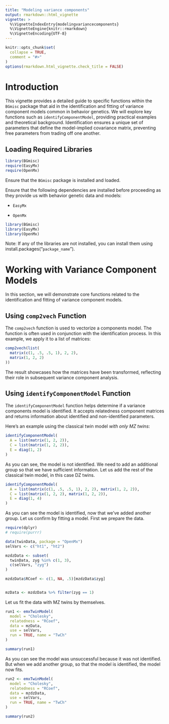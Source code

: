 ---
title: "Modeling variance components"
output: rmarkdown::html_vignette
vignette: >
  %\VignetteIndexEntry{modelingvariancecomponents}
  %\VignetteEngine{knitr::rmarkdown}
  %\VignetteEncoding{UTF-8}
---

```{r, include = FALSE}
knitr::opts_chunk$set(
  collapse = TRUE,
  comment = "#>"
)
options(rmarkdown.html_vignette.check_title = FALSE)
```


# Introduction

This vignette provides a detailed guide to specific functions within the `BGmisc` package that aid in the identification and fitting of variance component models common in behavior genetics. We will explore key functions such as `identifyComponentModel`, providing practical examples and theoretical background. Identification ensures a unique set of parameters that define the model-implied covariance matrix, preventing free parameters from trading off one another.

## Loading Required Libraries

```{r setup, include=FALSE}
library(BGmisc)
require(EasyMx)
require(OpenMx)
```

Ensure that the `BGmisc` package is installed and loaded.

Ensure that the following dependencies are installed before proceeding as they provide us with behavior genetic data and models:

- `EasyMx`

- `OpenMx`


```{r}
library(BGmisc)
library(EasyMx)
library(OpenMx)
```

Note: If any of the libraries are not installed, you can install them using install.packages("`package_name`").

# Working with Variance Component Models

In this section, we will demonstrate core functions related to the identification and fitting of variance component models.

## Using `comp2vech` Function

The `comp2vech` function is used to vectorize a components model. The function is often used in conjunction with the identification process. In this example, we apply it to a list of matrices:


```{r}
comp2vech(list(
  matrix(c(1, .5, .5, 1), 2, 2),
  matrix(1, 2, 2)
))
```

The result showcases how the matrices have been transformed, reflecting their role in subsequent variance component analysis.

## Using `identifyComponentModel` Function

The `identifyComponentModel` function helps determine if a variance components model is identified. It accepts relatedness component matrices and returns information about identified and non-identified parameters. 

Here's an example using the classical twin model *with only MZ twins*:
```{r}
identifyComponentModel(
  A = list(matrix(1, 2, 2)),
  C = list(matrix(1, 2, 2)),
  E = diag(1, 2)
)
```

As you can see, the model is not identified. We need to add an additional group so that we have sufficient information. Let us add the rest of the classical twin model, in this case DZ twins.

```{r}
identifyComponentModel(
  A = list(matrix(c(1, .5, .5, 1), 2, 2), matrix(1, 2, 2)),
  C = list(matrix(1, 2, 2), matrix(1, 2, 2)),
  E = diag(1, 4)
)
```

As you can see the model is identified, now that we've added another group. Let us confirm by fitting a model. First we prepare the data.

```{r}
require(dplyr)
# require(purrr)

data(twinData, package = "OpenMx")
selVars <- c("ht1", "ht2")

mzdzData <- subset(
  twinData, zyg %in% c(1, 3),
  c(selVars, "zyg")
)

mzdzData$RCoef <- c(1, NA, .5)[mzdzData$zyg]


mzData <- mzdzData %>% filter(zyg == 1)
```

Let us fit the data with MZ twins by themselves. 

```{r}
run1 <- emxTwinModel(
  model = "Cholesky",
  relatedness = "RCoef",
  data = mzData,
  use = selVars,
  run = TRUE, name = "TwCh"
)

summary(run1)
```

As you can see the model was unsuccessful because it was not identified. But when we add another group, so that the model is identified, the model now fits.

```{r}
run2 <- emxTwinModel(
  model = "Cholesky",
  relatedness = "RCoef",
  data = mzdzData,
  use = selVars,
  run = TRUE, name = "TwCh"
)

summary(run2)
```
